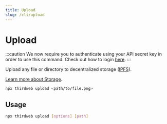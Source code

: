 ```yaml
---
title: Upload
slug: /cli/upload
---
```



# Upload

:::caution
We now require you to authenticate using your API secret key in order to use this command. Check out how to login [here](/cli/login).
:::

Upload any file or directory to decentralized storage ([IPFS](/glossary/ipfs)).

[Learn more about Storage](/storage).

```bash
npx thirdweb upload <path/to/file.png>
```

## Usage

```bash
npx thirdweb upload [options] [path]
```
